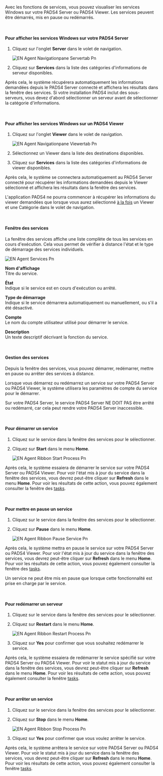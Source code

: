 Avec les fonctions de services, vous pouvez visualiser les services Windows sur votre PADS4 Server ou PADS4 Viewer. Les services peuvent être démarrés, mis en pause ou redémarrés.

 

#### **Pour afficher les services Windows sur votre PADS4 Server**

1. Cliquez sur l'onglet **Server** dans le volet de navigation.

   ![EN Agent Navigationpane Servertab Pn](/images/digital-signage/windows-applications/agent/remote-management-and-monitoring/EN-Agent-Navigationpane-Servertab.png)
2. Cliquez sur **Services** dans la liste des catégories d'informations de serveur disponibles.

Après cela, le système récupérera automatiquement les informations demandées depuis le PADS4 Server connecté et affichera les résultats dans la fenêtre des services. Si votre installation PADS4 inclut des sous-serveurs, vous devez d'abord sélectionner un serveur avant de sélectionner la catégorie d'informations.

 

#### **Pour afficher les services Windows sur un PADS4 Viewer**

1. Cliquez sur l'onglet **Viewer** dans le volet de navigation.

   ![EN Agent Navigationpane Viewertab Pn](/images/digital-signage/windows-applications/agent/remote-management-and-monitoring/EN-Agent-Navigationpane-Viewertab.png)
2. Sélectionnez un Viewer dans la liste des destinations disponibles.
3. Cliquez sur **Services** dans la liste des catégories d'informations de viewer disponibles.

Après cela, le système se connectera automatiquement au PADS4 Server connecté pour récupérer les informations demandées depuis le Viewer sélectionné et affichera les résultats dans la fenêtre des services.

<Warning>
  L'application PADS4 ne pourra commencer à récupérer les informations du viewer demandées que lorsque vous aurez sélectionné <u>à la fois</u> un Viewer et une Catégorie dans le volet de navigation.
</Warning>

 

#### **Fenêtre des services**

La fenêtre des services affiche une liste complète de tous les services en cours d'exécution. Cela vous permet de vérifier à distance l'état et le type de démarrage des services individuels.

![EN Agent Services Pn](/images/digital-signage/windows-applications/agent/remote-management-and-monitoring/EN-Agent-Services.png)

**Nom d'affichage**\
Titre du service.

**État**\
Indique si le service est en cours d'exécution ou arrêté.

**Type de démarrage**\
Indique si le service démarrera automatiquement ou manuellement, ou s'il a été désactivé.

**Compte**\
Le nom du compte utilisateur utilisé pour démarrer le service.

**Description**\
Un texte descriptif décrivant la fonction du service.

 

#### **Gestion des services**

Depuis la fenêtre des services, vous pouvez démarrer, redémarrer, mettre en pause ou arrêter des services à distance.

Lorsque vous démarrez ou redémarrez un service sur votre PADS4 Server ou PADS4 Viewer, le système utilisera les paramètres de compte du service pour le démarrer.

Sur votre PADS4 Server, le service PADS4 Server NE DOIT PAS être arrêté ou redémarré, car cela peut rendre votre PADS4 Server inaccessible.

 

#### **Pour démarrer un service**

1. Cliquez sur le service dans la fenêtre des services pour le sélectionner.
2. Cliquez sur **Start** dans le menu **Home**.

   ![EN Agent Ribbon Start Process Pn](/images/digital-signage/windows-applications/agent/remote-management-and-monitoring/EN-Agent-RibbonStartProcess.png)

Après cela, le système essaiera de démarrer le service sur votre PADS4 Server ou PADS4 Viewer. Pour voir l'état mis à jour du service dans la fenêtre des services, vous devrez peut-être cliquer sur **Refresh** dans le menu **Home**. Pour voir les résultats de cette action, vous pouvez également consulter la fenêtre des [tasks](https://pads4documentation.blob.core.windows.net/agent/Content/Main%20Window/Tasks.htm).

 

#### **Pour mettre en pause un service**

1. Cliquez sur le service dans la fenêtre des services pour le sélectionner.
2. Cliquez sur **Pause** dans le menu **Home**.

   ![EN Agent Ribbon Pause Service Pn](/images/digital-signage/windows-applications/agent/remote-management-and-monitoring/EN-Agent-Ribbon-PauseService.png)

Après cela, le système mettra en pause le service sur votre PADS4 Server ou PADS4 Viewer. Pour voir l'état mis à jour du service dans la fenêtre des services, vous devrez peut-être cliquer sur **Refresh** dans le menu **Home**. Pour voir les résultats de cette action, vous pouvez également consulter la fenêtre des [tasks](https://pads4documentation.blob.core.windows.net/agent/Content/Main%20Window/Tasks.htm).

<Tip>
  Un service ne peut être mis en pause que lorsque cette fonctionnalité est prise en charge par le service.
</Tip>

 

#### **Pour redémarrer un serveur**

1. Cliquez sur le service dans la fenêtre des services pour le sélectionner.
2. Cliquez sur **Restart** dans le menu **Home**.

   ![EN Agent Ribbon Restart Process Pn](/images/digital-signage/windows-applications/agent/remote-management-and-monitoring/EN-Agent-Ribbon-RestartProcess.png)
3. Cliquez sur **Yes** pour confirmer que vous souhaitez redémarrer le service.

Après cela, le système essaiera de redémarrer le service spécifié sur votre PADS4 Server ou PADS4 Viewer. Pour voir le statut mis à jour du service dans la fenêtre des services, vous devrez peut-être cliquer sur **Refresh** dans le menu **Home**. Pour voir les résultats de cette action, vous pouvez également consulter la fenêtre [tasks](https://pads4documentation.blob.core.windows.net/agent/Content/Main%20Window/Tasks.htm).

 

#### **Pour arrêter un service**

1. Cliquez sur le service dans la fenêtre des services pour le sélectionner.
2. Cliquez sur **Stop** dans le menu **Home**.

   ![EN Agent Ribbon Stop Process Pn](/images/digital-signage/windows-applications/agent/remote-management-and-monitoring/EN-Agent-Ribbon-StopProcess.png)
3. Cliquez sur **Yes** pour confirmer que vous voulez arrêter le service.

Après cela, le système arrêtera le service sur votre PADS4 Server ou PADS4 Viewer. Pour voir le statut mis à jour du service dans la fenêtre des services, vous devrez peut-être cliquer sur **Refresh** dans le menu **Home**. Pour voir les résultats de cette action, vous pouvez également consulter la fenêtre [tasks](https://pads4documentation.blob.core.windows.net/agent/Content/Main%20Window/Tasks.htm).
